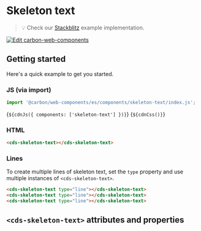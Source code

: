 
<Meta of={SkeletonTextStories} />

# Skeleton text

> 💡 Check our
> [Stackblitz](https://stackblitz.com/github/carbon-design-system/carbon-for-ibm-dotcom/tree/main/packages/web-components/examples/stackblitz/basic/components/skeleton-text)
> example implementation.

[![Edit carbon-web-components](https://developer.stackblitz.com/img/open_in_stackblitz.svg)](https://stackblitz.com/github/carbon-design-system/carbon-for-ibm-dotcom/tree/main/packages/carbon-web-components/examples/stackblitz/basic/components/skeleton-text)

## Getting started

Here's a quick example to get you started.

### JS (via import)

```javascript
import '@carbon/web-components/es/components/skeleton-text/index.js';
```

<Markdown>{`${cdnJs({ components: ['skeleton-text'] })}`}</Markdown>
<Markdown>{`${cdnCss()}`}</Markdown>

### HTML

```html
<cds-skeleton-text></cds-skeleton-text>
```

### Lines

To create multiple lines of skeleton text, set the `type` property and use
multiple instances of `<cds-skeleton-text>`.

```html
<cds-skeleton-text type="line"></cds-skeleton-text>
<cds-skeleton-text type="line"></cds-skeleton-text>
<cds-skeleton-text type="line"></cds-skeleton-text>
```

## `<cds-skeleton-text>` attributes and properties

<ArgsTable of="cds-skeleton-text" />
